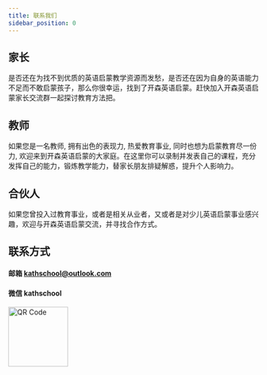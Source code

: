 ```yaml
---
title: 联系我们
sidebar_position: 0
---
```


## 家长

是否还在为找不到优质的英语启蒙教学资源而发愁，是否还在因为自身的英语能力不足而不敢启蒙孩子，那么你很幸运，找到了开森英语启蒙。赶快加入开森英语启蒙家长交流群一起探讨教育方法把。

## 教师

如果您是一名教师, 拥有出色的表现力, 热爱教育事业, 同时也想为启蒙教育尽一份力, 欢迎来到开森英语启蒙的大家庭。在这里你可以录制并发表自己的课程，充分发挥自己的能力，锻炼教学能力，替家长朋友排疑解惑，提升个人影响力。

## 合伙人

如果您曾投入过教育事业，或者是相关从业者，又或者是对少儿英语启蒙事业感兴趣，欢迎与开森英语启蒙交流，并寻找合作方式。

## 联系方式

#### 邮箱 kathschool@outlook.com

#### 微信 kathschool

<img src="/img/wechat_QR.jpg" alt="QR Code" width="120" />
